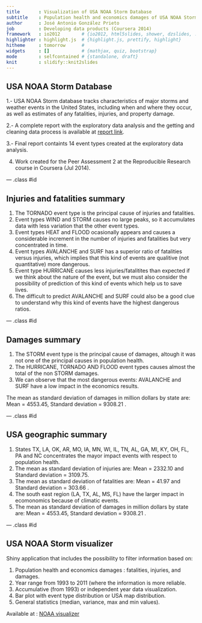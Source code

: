 ```yaml
---
title       : Visualization of USA NOAA Storm Database
subtitle    : Population health and economics damages of USA NOAA Storm Database from 1993 to 2011
author      : José Antonio González Prieto
job         : Developing data products (Coursera 2014)
framework   : io2012        # {io2012, html5slides, shower, dzslides, ...}
highlighter : highlight.js  # {highlight.js, prettify, highlight}
hitheme     : tomorrow      # 
widgets     : []            # {mathjax, quiz, bootstrap}
mode        : selfcontained # {standalone, draft}
knit        : slidify::knit2slides
---
```


## USA NOAA Storm Database

1.- USA NOAA Storm database tracks characteristics of major storms and weather events in the United States, including when and where they occur, as well as estimates of any fatalities, injuries, and property damage.

2.- A complete report with the exploratory data analysis and the getting and cleaning data process is available at [report link](http://rpubs.com/jagprieto/23612).


3.- Final report containts 14 event types created at the exploratory data analysis.

4. Work created for the Peer Assessment 2 at the Reproducible Research course in Coursera (Jul 2014).

--- .class #id 


## Injuries and fatalities summary

1. The TORNADO event type is the principal cause of injuries and fatalities. 
2. Event types WIND and STORM causes no large peaks, so it accumulates data with less variation that the other event types.
3. Event types HEAT and FLOOD ocasionally appears and causes a considerable increment in the number of injuries and fatalities but very concentrated in time.
4.  Event types AVALANCHE and SURF has a superior ratio of fatalities versus injuries, which implies that this kind of events are qualitive (not quantitative) more dangerous.
5.  Event type HURRICANE causes less injuries/fatalitites than expected if we think about the nature of the event, but we must also consider the possibility of prediction of this kind of events which help us to save lives.
6.  The difficult to predict AVALANCHE and SURF could also be a good clue to understand why this kind of events have the highest dangerous ratios.

--- .class #id 

## Damages summary

1. The STORM event type is the principal cause of damages, altough it was not one of the principal causes in population health.
2. The HURRICANE, TORNADO AND FLOOD event types causes almost the total of the non STORM damages.
3. We can observe that the most dangerous events: AVALANCHE and SURF have a low impact in the economics results.

The mean as standard deviation of damages in million dollars by state are:  Mean = 4553.45,  Standard deviation = 9308.21 .

--- .class #id 


## USA geographic summary
1. States TX, LA, OK, AR, MO, IA, MN, WI, IL, TN, AL, GA, MI, KY, OH, FL, PA and NC concentrates the mayor impact events with respect to population health. 
2. The mean as standard deviation of injuries are: Mean = 2332.10 and  Standard deviation = 3109.75. 
3. The mean as standard deviation of fatalities are: Mean = 41.97 and  Standard deviation = 303.66 . 
4. The south east region (LA, TX, AL, MS, FL) have the larger impact in ecomonomics because of climatic events.
5. The mean as standard deviation of damages in million dollars by state are: Mean  = 4553.45, Standard deviation = 9308.21 .


--- .class #id 
 
 
## USA NOAA Storm visualizer
Shiny application that includes the possibility to filter information based on:

1. Population health and economics damages : fatalities, injuries, and damages.
2. Year range from 1993 to 2011 (where the information is more reliable.
3. Accumulative (from 1993) or independent year data visualization.
4. Bar plot with event type distribution or USA map distribution.
5. General statistics (median, variance, max and min values).

Available at : [NOAA visualizer](https://jagprieto.shinyapps.io/NOOA_VISUALIZER/)